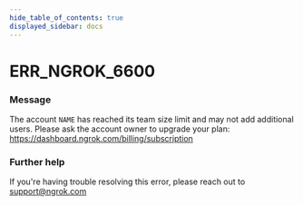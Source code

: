 ```yaml
---
hide_table_of_contents: true
displayed_sidebar: docs
---
```



# ERR_NGROK_6600

### Message
The account `NAME` has reached its team size limit and may not add additional users.
Please ask the account owner to upgrade your plan: https://dashboard.ngrok.com/billing/subscription

<ErrorDetails error='err_ngrok_6600' />


### Further help
If you're having trouble resolving this error, please reach out to [support@ngrok.com](mailto:support@ngrok.com?subject=Help%20with%20ERR_NGROK_6600)

